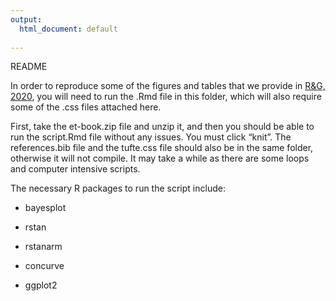 ```yaml
---
output:
  html_document: default
  
---
```

README

In order to reproduce some of the figures and tables that we provide in [R&G, 2020](https://arxiv.org/abs/1909.08579), you will need to run the .Rmd file in this folder, which will also require some of the .css files attached here. 

First, take the et-book.zip file and unzip it, and then you should be able to run the script.Rmd file without any issues. You must click "knit". The references.bib file and the tufte.css file should also be in the same folder, otherwise it will not compile. It may take a while as there are some loops and computer intensive scripts. 

The necessary R packages to run the script include:

* bayesplot

* rstan

* rstanarm

* concurve

* ggplot2
